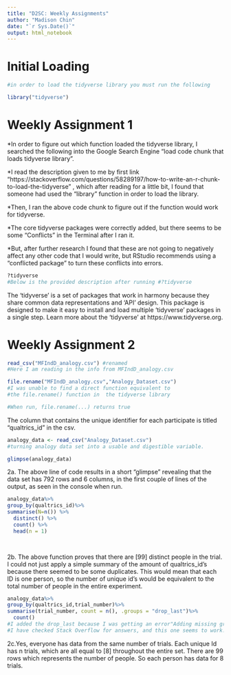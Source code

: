 ```yaml
---
title: "D2SC: Weekly Assignments"
author: "Madison Chin"
date: "`r Sys.Date()`"
output: html_notebook
---
```


# Initial Loading 
```r
#in order to load the tidyverse library you must run the following

library("tidyverse")
```

# Weekly Assignment 1

*In order to figure out which function loaded the tidyverse library, I searched the following into the Google Search Engine "load code chunk that loads tidyverse library". 

*I read the description given to me by first link "https://stackoverflow.com/questions/58289197/how-to-write-an-r-chunk-to-load-the-tidyverse"
, which after reading for a little bit, I found that someone had used the "library" function in order to load the library. 

*Then, I ran the above code chunk to figure out if the function would work for tidyverse. 

*The core tidyverse packages were correctly added, but there seems to be some "Conflicts" in the Terminal after I ran it. 

*But, after further research I found that these are not going to negatively affect any other code that I would write, but RStudio recommends using a "conflicted package" to turn these conflicts into errors.

```r
?tidyverse
#Below is the provided description after running #?tidyverse
```
The 'tidyverse' is a set of packages that work in harmony because they share common data representations and 'API' design. This package is designed to make it easy to install and load multiple 'tidyverse' packages in a single step. Learn more about the 'tidyverse' at https://www.tidyverse.org.

# Weekly Assignment 2

```r

read_csv("MFIndD_analogy.csv") #renamed 
#Here I am reading in the info from MFIndD_analogy.csv

file.rename("MFIndD_analogy.csv","Analogy_Dataset.csv")
#I was unable to find a direct function equivalent to
#the file.rename() function in  the tidyverse library

#When run, file.rename(...) returns true


```

The column that contains the unique identifier for each participate is titled "qualtrics_id" in the csv.

```r
analogy_data <- read_csv("Analogy_Dataset.csv")
#turning analogy data set into a usable and digestible variable. 
```


```r

glimpse(analogy_data)

```

2a. The above line of code results in a short "glimpse" revealing that the data set has 792 rows and 6 columns, in the first couple of lines of the output, as seen in the console when run.

```r
analogy_data%>%
group_by(qualtrics_id)%>%
summarise(N=n()) %>%
  distinct() %>%
  count() %>%
  head(n = 1)

  
```

2b. The above function proves that there are [99] distinct people in the trial. I could not just apply a simple summary of the amount of qualtrics_id's because there seemed to be some duplicates. This would mean that each ID is one person, so the number of unique id's would be equivalent to the total number of people in the entire experiment. 

```r
analogy_data%>%
group_by(qualtrics_id,trial_number)%>%
summarise(trial_number, count = n(), .groups = "drop_last")%>%
  count()
#I added the drop_last because I was getting an error"Adding missing grouping variables". 
#I have checked Stack Overflow for answers, and this one seems to work!
```



2c.Yes, everyone has data from the same number of trials. Each unique Id has n trials, which are all equal to [8] throughout the entire set. There are 99 rows which represents the number of people. So each person has data for 8 trials.